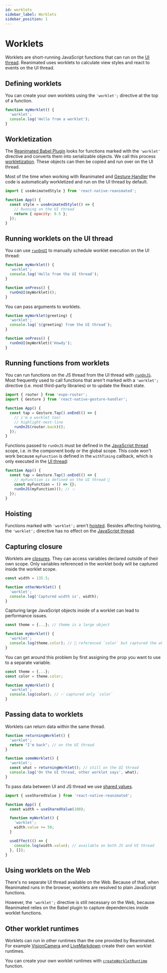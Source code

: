 ```yaml
---
id: worklets
sidebar_label: Worklets
sidebar_position: 1
---
```


# Worklets

Worklets are short-running JavaScript functions that can run on the [UI thread](/docs/fundamentals/glossary#ui-thread). Reanimated uses worklets to calculate view styles and react to events on the UI thread.

## Defining worklets

You can create your own worklets using the `'worklet';` directive at the top of a function.

```javascript
function myWorklet() {
  'worklet';
  console.log('Hello from a worklet');
}
```

## Workletization

The [Reanimated Babel Plugin](https://github.com/software-mansion/react-native-reanimated/blob/main/packages/react-native-worklets/plugin/README-dev.md#basics) looks for functions marked with the `'worklet'` directive and converts them into serializable objects. We call this process [workletization](/docs/fundamentals/glossary#to-workletize). These objects can then be copied and run over on the UI thread.

Most of the time when working with Reanimated and [Gesture Handler](https://docs.swmansion.com/react-native-gesture-handler/) the code is automatically workletized and run on the UI thread by default.

```javascript
import { useAnimatedStyle } from 'react-native-reanimated';

function App() {
  const style = useAnimatedStyle(() => {
    // Running on the UI thread
    return { opacity: 0.5 };
  });
}
```

## Running worklets on the UI thread

You can use [`runOnUI`](https://docs.swmansion.com/react-native-worklets/docs/threading/runOnUI) to manually schedule worklet execution on the UI thread:

```javascript
function myWorklet() {
  'worklet';
  console.log('Hello from the UI thread');
}

function onPress() {
  runOnUI(myWorklet)();
}
```

You can pass arguments to worklets.

```javascript
function myWorklet(greeting) {
  'worklet';
  console.log(`${greeting} from the UI thread`);
}

function onPress() {
  runOnUI(myWorklet)('Howdy');
}
```

## Running functions from worklets

You can run functions on the JS thread from the UI thread with [`runOnJS`](https://docs.swmansion.com/react-native-worklets/docs/threading/runOnJS). Most frequently used to call functions that aren't marked with a `'worklet';` directive (i.e. most third-party libraries) or to update the React state.

```javascript
import { router } from 'expo-router';
import { Gesture } from 'react-native-gesture-handler';

function App() {
  const tap = Gesture.Tap().onEnd(() => {
    // i'm a worklet too!
    // highlight-next-line
    runOnJS(router.back)();
  });
}
```

Functions passed to `runOnJS` must be defined in the [JavaScript thread](/docs/fundamentals/glossary#javascript-thread) scope, i.e. in the component body or the global scope. This code won't work because `myFunction` is defined in the `withTiming` callback, which is only executed in the [UI thread](/docs/fundamentals/glossary#ui-thread):

```javascript
function App() {
  const tap = Gesture.Tap().onEnd(() => {
    // myFunction is defined on the UI thread 🚨
    const myFunction = () => {};
    runOnJS(myFunction)(); // 💥
  });
}
```

## Hoisting

Functions marked with `'worklet';` aren't [hoisted](https://developer.mozilla.org/en-US/docs/Glossary/Hoisting). Besides affecting hoisting, the `'worklet';` directive has no effect on the [JavaScript thread](/docs/fundamentals/glossary#javascript-thread).

## Capturing closure

Worklets are [closures](https://developer.mozilla.org/en-US/docs/Web/JavaScript/Closures). They can access variables declared outside of their own scope. Only variables referenced in the worklet body will be captured inside the worklet scope.

```javascript
const width = 135.5;

function otherWorklet() {
  'worklet';
  console.log('Captured width is', width);
}
```

Capturing large JavaScript objects inside of a worklet can lead to performance issues.

```javascript
const theme = {...}; // theme is a large object

function myWorklet() {
  'worklet';
  console.log(theme.color); // 🚨 referenced `color` but captured the whole `theme` object
}
```

You can get around this problem by first assigning the prop you want to use to a separate variable.

```javascript
const theme = {...};
const color = theme.color;

function myWorklet() {
  'worklet';
  console.log(color); // ✅ captured only `color`
}
```

## Passing data to worklets

Worklets can return data within the same thread.

```javascript
function returningWorklet() {
  'worklet';
  return "I'm back"; // on the UI thread
}

function someWorklet() {
  'worklet';
  const what = returningWorklet(); // still on the UI thread
  console.log('On the UI thread, other worklet says', what);
}
```

To pass data between UI and JS thread we use [shared values](/docs/fundamentals/glossary#shared-value).

```javascript
import { useSharedValue } from 'react-native-reanimated';

function App() {
  const width = useSharedValue(100);

  function myWorklet() {
    'worklet';
    width.value += 50;
  }

  useEffect(() => {
    console.log(width.value); // available on both JS and UI thread
  }, []);
}
```

## Using worklets on the Web

There's no separate UI thread available on the Web. Because of that, when Reanimated runs in the browser, worklets are resolved to plain JavaScript functions.

However, the `'worklet';` directive is still necessary on the Web, because Reanimated relies on the Babel plugin to capture dependencies inside worklet functions.

## Other worklet runtimes

Worklets can run in other runtimes than the one provided by Reanimated. For example [VisionCamera](https://github.com/mrousavy/react-native-vision-camera) and [LiveMarkdown](https://github.com/Expensify/react-native-live-markdown) create their own worklet runtimes.

You can create your own worklet runtimes with [`createWorkletRuntime`](https://docs.swmansion.com/react-native-worklets/docs/threading/createWorkletRuntime) function.
